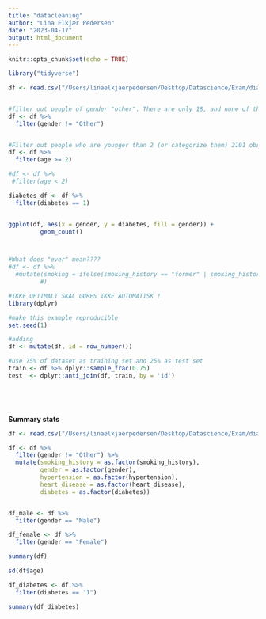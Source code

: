 ```yaml
---
title: "datacleaning"
author: "Lina Elkjær Pedersen"
date: "2023-04-17"
output: html_document
---
```


```r
knitr::opts_chunk$set(echo = TRUE)
```



```r
library("tidyverse")
```

```r
df <- read.csv("/Users/linaelkjaerpedersen/Desktop/Datascience/Exam/diabetes_prediction_dataset.csv")


#filter out people of gender "other". There are only 18, and none of them have diabetes. 
df <- df %>% 
  filter(gender != "Other")


#Filter out people who are younger than 2 (or categorize them) 2101 obs, and none of them have diabetes
df <- df %>% 
  filter(age >= 2)

#df <- df %>% 
 #filter(age < 2)

diabetes_df <- df %>% 
  filter(diabetes == 1)


ggplot(df, aes(x = gender, y = diabetes, fill = gender)) +
         geom_count()



#What does "ever" mean????
#df <- df %>% 
  #mutate(smoking = ifelse(smoking_history == "former" | smoking_history == "not current" , "past", smoking_history),
         #)


```

```r


#IKKE OPTIMALT SKAL GØRES IKKE AUTOMATISK !
library(dplyr)

#make this example reproducible
set.seed(1)

#adding
df <- mutate(df, id = row_number())

#use 75% of dataset as training set and 25% as test set 
train <- df %>% dplyr::sample_frac(0.75)
test  <- dplyr::anti_join(df, train, by = 'id')



 
```


**Summary stats**
```r

df <- read.csv("/Users/linaelkjaerpedersen/Desktop/Datascience/Exam/diabetes_prediction_dataset.csv")

df <- df %>% 
  filter(gender != "Other") %>% 
  mutate(smoking_history = as.factor(smoking_history),
         gender = as.factor(gender), 
         hypertension = as.factor(hypertension),
         heart_disease = as.factor(heart_disease),
         diabetes = as.factor(diabetes))


df_male <- df %>% 
  filter(gender == "Male")

df_female <- df %>% 
  filter(gender == "Female")

summary(df)

sd(df$age)

df_diabetes <- df %>% 
  filter(diabetes == "1")

summary(df_diabetes)
```

